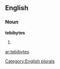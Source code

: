 ==English==

===Noun===
'''tebibytes'''

# {{plural of|[[tebibyte]]}}

[[Category:English plurals]]

[[ar:tebibytes]]